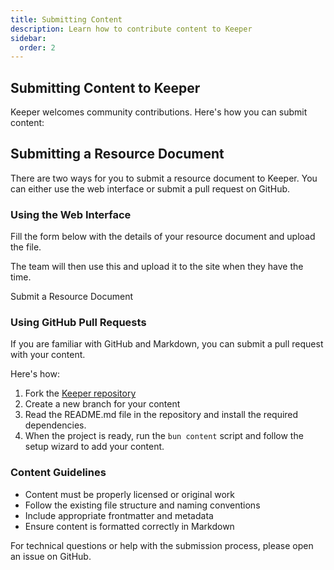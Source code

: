 ```yaml
---
title: Submitting Content
description: Learn how to contribute content to Keeper
sidebar:
  order: 2
---
```



## Submitting Content to Keeper

Keeper welcomes community contributions. Here's how you can submit content:

## Submitting a Resource Document

There are two ways for you to submit a resource document to Keeper. You can either use the web interface or submit a pull request on GitHub.

### Using the Web Interface

Fill the form below with the details of your resource document and upload the file.

The team will then use this and upload it to the site when they have the time.

<LinkButton href="https://farirpgs.notion.site/137b8bf97a638023b5f6f90ff915bb8d?pvs=105">
  Submit a Resource Document
</LinkButton>

### Using GitHub Pull Requests

If you are familiar with GitHub and Markdown, you can submit a pull request with your content.

Here's how:

<Steps>

1. Fork the [Keeper repository](https://github.com/farirpgs/keeper)
1. Create a new branch for your content
1. Read the README.md file in the repository and install the required dependencies.
1. When the project is ready, run the `bun content` script and follow the setup wizard to add your content.

</Steps>

### Content Guidelines

- Content must be properly licensed or original work
- Follow the existing file structure and naming conventions
- Include appropriate frontmatter and metadata
- Ensure content is formatted correctly in Markdown

For technical questions or help with the submission process, please open an issue on GitHub.
